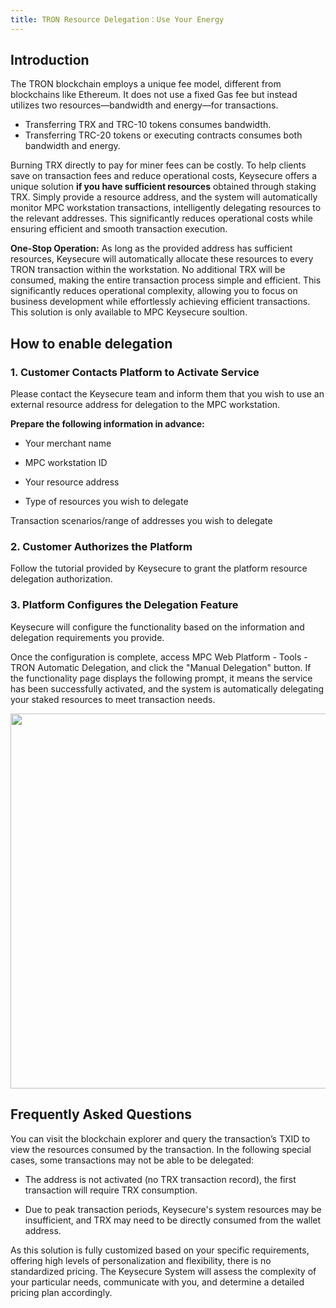 ```yaml
---
title: TRON Resource Delegation：Use Your Energy
---
```

  
## Introduction
The TRON blockchain employs a unique fee model, different from blockchains like Ethereum. It does not use a fixed Gas fee but instead utilizes two resources—bandwidth and energy—for transactions.
- Transferring TRX and TRC-10 tokens consumes bandwidth.
- Transferring TRC-20 tokens or executing contracts consumes both bandwidth and energy.
  

Burning TRX directly to pay for miner fees can be costly. To help clients save on transaction fees and reduce operational costs, Keysecure offers a unique solution **if you have sufficient resources** obtained through staking TRX. Simply provide a resource address, and the system will automatically monitor MPC workstation transactions, intelligently delegating resources to the relevant addresses. This significantly reduces operational costs while ensuring efficient and smooth transaction execution.
  
  
**One-Stop Operation:** As long as the provided address has sufficient resources, Keysecure will automatically allocate these resources to every TRON transaction within the workstation. No additional TRX will be consumed, making the entire transaction process simple and efficient. This significantly reduces operational complexity, allowing you to focus on business development while effortlessly achieving efficient transactions.
  <Tip> 
  This solution is only available to MPC Keysecure soultion.
  </Tip>
  
## How to enable delegation 
  
  ### 1. Customer Contacts Platform to Activate Service

Please contact the Keysecure team and inform them that you wish to use an external resource address for delegation to the MPC workstation.
  
**Prepare the following information in advance:**

* Your merchant name

* MPC workstation ID

* Your resource address

* Type of resources you wish to delegate

Transaction scenarios/range of addresses you wish to delegate

  ### 2. Customer Authorizes the Platform
  
Follow the tutorial provided by Keysecure to grant the platform resource delegation authorization.
  
  
  ### 3. Platform Configures the Delegation Feature
 Keysecure will configure the functionality based on the information and delegation requirements you provide.
  
  Once the configuration is complete, access MPC Web Platform - Tools - TRON Automatic Delegation, and click the "Manual Delegation" button. If the functionality page displays the following prompt, it means the service has been successfully activated, and the system is automatically delegating your staked resources to meet transaction needs.
  
  <div className="w-full flex items-center justify-center">
    <img src="/images/help-center/userresourceen.jpeg" width="600"/>
</div>
  
  
## Frequently Asked Questions
  
 <Accordion title="How to understand the actual transaction resources consumed by an order?">
You can visit the blockchain explorer and query the transaction’s TXID to view the resources consumed by the transaction.
</Accordion>



<Accordion title="Why are some TRON transactions not using delegated resources?">
In the following special cases, some transactions may not be able to be delegated:

* The address is not activated (no TRX transaction record), the first transaction will require TRX consumption.

* Due to peak transaction periods, Keysecure's system resources may be insufficient, and TRX may need to be directly consumed from the wallet address.

</Accordion>
  
  
  <Accordion title="How does the system charge and settle delegation service fees?">
  As this solution is fully customized based on your specific requirements, offering high levels of personalization and flexibility, there is no standardized pricing. The Keysecure System will assess the complexity of your particular needs, communicate with you, and determine a detailed pricing plan accordingly.
  </Accordion>
  